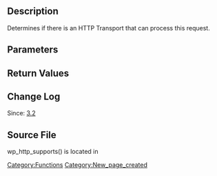 == Description ==

Determines if there is an HTTP Transport that can process this request.

== Parameters ==

{{Parameter|$capabilities|array|Array of capabilities to test or a wp_remote_request() $args array.|optional|array()}}

{{Parameter|$url|string|Optional.  If given, will check if the URL requires SSL and adds that requirement to the capabilities array.|optional|null}}

== Return Values ==

{{Return||boolean|}}

== Change Log ==

Since: [[Version 3.2|3.2]]

== Source File ==

wp_http_supports() is located in {{Trac|wp-includes/http.php}}

[[Category:Functions]]

[[Category:New_page_created]]